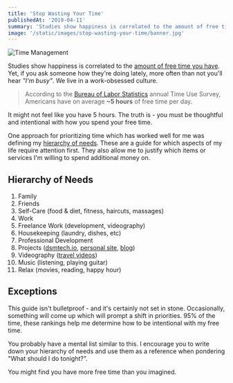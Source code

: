```yaml
---
title: 'Stop Wasting Your Time'
publishedAt: '2019-04-11'
summary: 'Studies show happiness is correlated to the amount of free time we have. So why is everyone always busy?'
image: '/static/images/stop-wasting-your-time/banner.jpg'
---
```


![Time Management](/static/images/stop-wasting-your-time/banner.jpg)

Studies show happiness is correlated to the [amount of free time you have](https://www.inc.com/jessica-stillman/5-research-backed-ways-to-feel-like-you-have-more-time.html).
Yet, if you ask someone how they're doing lately, more often than not you'll hear _"I'm busy"_. We live in a work-obsessed culture.

> According to the [Bureau of Labor Statistics](https://www.bls.gov/charts/american-time-use/activity-leisure.htm) annual Time Use Survey, Americans have on average **~5 hours** of free time per day.

It might not feel like you have 5 hours.
The truth is - you must be thoughtful and intentional with how you spend your free time.

One approach for prioritizing time which has worked well for me was defining my [hierarchy of needs](https://en.wikipedia.org/wiki/Maslow%27s_hierarchy_of_needs).
These are a guide for which aspects of my life require attention first. They also allow me to justify which items or services I'm willing to spend additional money on.

## Hierarchy of Needs

1. Family
2. Friends
3. Self-Care (food & diet, fitness, haircuts, massages)
4. Work
5. Freelance Work (development, videography)
6. Housekeeping (laundry, dishes, etc)
7. Professional Development
8. Projects ([dsmtech.io](https://dsmtech.io/), [personal site](https://github.com/leerob/leerob.io), [blog](/blog))
9. Videography ([travel videos](https://www.youtube.com/channel/UCZMli3czZnd1uoc1ShTouQw))
10. Music (listening, playing guitar)
11. Relax (movies, reading, happy hour)

## Exceptions

This guide isn't bulletproof - and it's certainly not set in stone. Occasionally, something will come up which will prompt a shift in priorities.
95% of the time, these rankings help me determine how to be intentional with my free time.

You probably have a mental list similar to this.
I encourage you to write down your hierarchy of needs and use them as a reference when pondering "What should I do tonight?".

You might find you have more free time than you imagined.
